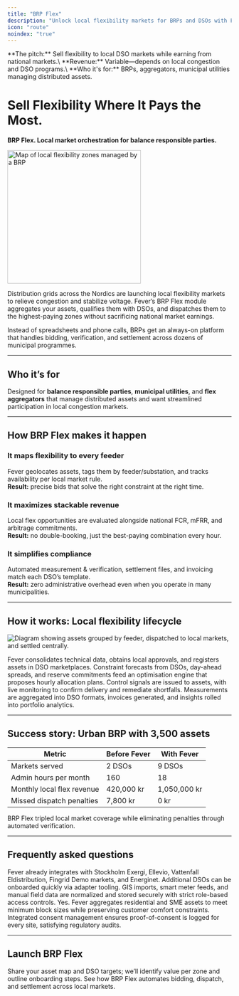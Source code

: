 ```yaml
---
title: "BRP Flex"
description: "Unlock local flexibility markets for BRPs and DSOs with Fever's dispatchable portfolio platform."
icon: "route"
noindex: "true"
---
```


<Info>
**The pitch:** Sell flexibility to local DSO markets while earning from national markets.\
**Revenue:** Variable—depends on local congestion and DSO programs.\
**Who it's for:** BRPs, aggregators, municipal utilities managing distributed assets.
</Info>

# Sell Flexibility Where It Pays the Most.

**BRP Flex. Local market orchestration for balance responsible parties.**

<img
  src="/images/hero-dark.png"
  alt="Map of local flexibility zones managed by a BRP"
  noZoom={true}
  height="300"
  className="rounded-xl"
/>

Distribution grids across the Nordics are launching local flexibility markets to relieve congestion and stabilize voltage. Fever’s BRP Flex module aggregates your assets, qualifies them with DSOs, and dispatches them to the highest-paying zones without sacrificing national market earnings.

Instead of spreadsheets and phone calls, BRPs get an always-on platform that handles bidding, verification, and settlement across dozens of municipal programmes.

---

## Who it’s for

Designed for **balance responsible parties**, **municipal utilities**, and **flex aggregators** that manage distributed assets and want streamlined participation in local congestion markets.

---

## How BRP Flex makes it happen

### It maps flexibility to every feeder
Fever geolocates assets, tags them by feeder/substation, and tracks availability per local market rule.\
**Result:** precise bids that solve the right constraint at the right time.

### It maximizes stackable revenue
Local flex opportunities are evaluated alongside national FCR, mFRR, and arbitrage commitments.\
**Result:** no double-booking, just the best-paying combination every hour.

### It simplifies compliance
Automated measurement & verification, settlement files, and invoicing match each DSO’s template.\
**Result:** zero administrative overhead even when you operate in many municipalities.

---

## How it works: Local flexibility lifecycle

![Diagram showing assets grouped by feeder, dispatched to local markets, and settled centrally.](/images/hero-light.png)

<Steps>
  <Step title="Qualify assets">
    Fever consolidates technical data, obtains local approvals, and registers assets in DSO marketplaces.
  </Step>
  <Step title="Evaluate opportunities">
    Constraint forecasts from DSOs, day-ahead spreads, and reserve commitments feed an optimisation engine that proposes hourly allocation plans.
  </Step>
  <Step title="Dispatch flex">
    Control signals are issued to assets, with live monitoring to confirm delivery and remediate shortfalls.
  </Step>
  <Step title="Settle + report">
    Measurements are aggregated into DSO formats, invoices generated, and insights rolled into portfolio analytics.
  </Step>
</Steps>

---

## Success story: Urban BRP with 3,500 assets

| Metric | Before Fever | With Fever |
| ------ | ------------ | ---------- |
| Markets served | 2 DSOs | 9 DSOs |
| Admin hours per month | 160 | 18 |
| Monthly local flex revenue | 420,000 kr | 1,050,000 kr |
| Missed dispatch penalties | 7,800 kr | 0 kr |

<success>
  BRP Flex tripled local market coverage while eliminating penalties through automated verification.
</success>

---

## Frequently asked questions

<AccordionGroup>
  <Accordion title="Which DSOs are supported?">
    Fever already integrates with Stockholm Exergi, Ellevio, Vattenfall Eldistribution, Fingrid Demo markets, and Energinet. Additional DSOs can be onboarded quickly via adapter tooling.
  </Accordion>
  <Accordion title="How is locational data handled?">
    GIS imports, smart meter feeds, and manual field data are normalized and stored securely with strict role-based access controls.
  </Accordion>
  <Accordion title="Can small assets participate?">
    Yes. Fever aggregates residential and SME assets to meet minimum block sizes while preserving customer comfort constraints.
  </Accordion>
  <Accordion title="What about customer consent?">
    Integrated consent management ensures proof-of-consent is logged for every site, satisfying regulatory audits.
  </Accordion>
</AccordionGroup>

---

## Launch BRP Flex

<CardGroup cols={2}>
  <Card title="Request a portfolio review" icon="magnifying-glass" href="/get-started">
    Share your asset map and DSO targets; we’ll identify value per zone and outline onboarding steps.
  </Card>
  <Card title="Book a demo" icon="display" href="/contact">
    See how BRP Flex automates bidding, dispatch, and settlement across local markets.
  </Card>
</CardGroup>

